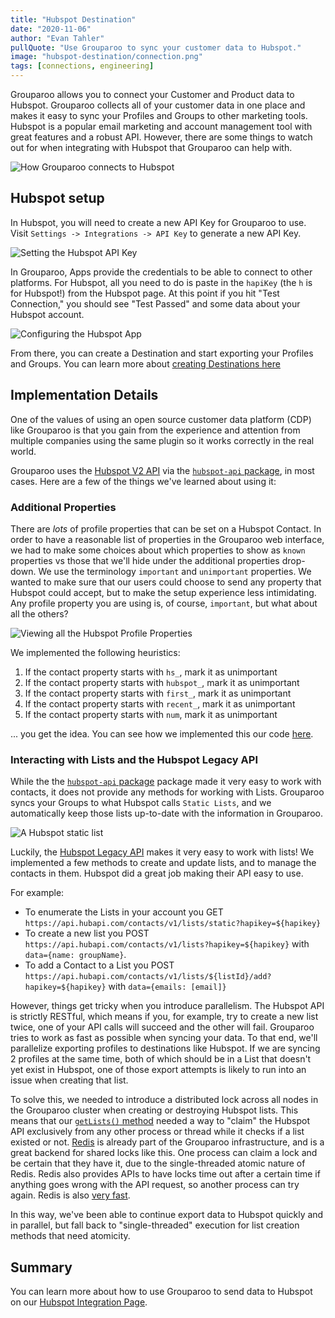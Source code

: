 ```yaml
---
title: "Hubspot Destination"
date: "2020-11-06"
author: "Evan Tahler"
pullQuote: "Use Grouparoo to sync your customer data to Hubspot."
image: "hubspot-destination/connection.png"
tags: [connections, engineering]
---
```


Grouparoo allows you to connect your Customer and Product data to Hubspot. Grouparoo collects all of your customer data in one place and makes it easy to sync your Profiles and Groups to other marketing tools. Hubspot is a popular email marketing and account management tool with great features and a robust API. However, there are some things to watch out for when integrating with Hubspot that Grouparoo can help with.

<Image
  width={710}
  height={296}
  alt="How Grouparoo connects to Hubspot"
  src="hubspot-destination/connection.png"
/>

## Hubspot setup

In Hubspot, you will need to create a new API Key for Grouparoo to use. Visit `Settings -> Integrations -> API Key` to generate a new API Key.

<Image
  width={821}
  height={583}
  alt="Setting the Hubspot API Key"
  src="hubspot-destination/api-key.png"
/>

In Grouparoo, Apps provide the credentials to be able to connect to other platforms. For Hubspot, all you need to do is paste in the `hapiKey` (the `h` is for Hubspot!) from the Hubspot page. At this point if you hit "Test Connection," you should see "Test Passed" and some data about your Hubspot account.

<Image
  width={821}
  height={583}
  alt="Configuring the Hubspot App"
  src="hubspot-destination/hubspot-app.png"
/>

From there, you can create a Destination and start exporting your Profiles and Groups. You can learn more about [creating Destinations here](/docs/config/destinations/community)

## Implementation Details

One of the values of using an open source customer data platform (CDP) like Grouparoo is that you gain from the experience and attention from multiple companies using the same plugin so it works correctly in the real world.

Grouparoo uses the [Hubspot V2 API](https://developers.hubspot.com/docs/api/overview) via the [`hubspot-api` package](https://github.com/HubSpotWebTeam/hs-node-api), in most cases. Here are a few of the things we've learned about using it:

### Additional Properties

There are _lots_ of profile properties that can be set on a Hubspot Contact. In order to have a reasonable list of properties in the Grouparoo web interface, we had to make some choices about which properties to show as `known` properties vs those that we'll hide under the additional properties drop-down. We use the terminology `important` and `unimportant` properties. We wanted to make sure that our users could choose to send any property that Hubspot could accept, but to make the setup experience less intimidating. Any profile property you are using is, of course, `important`, but what about all the others?

<Image
  width={821}
  height={583}
  alt="Viewing all the Hubspot Profile Properties"
  src="hubspot-destination/additional-properties.png"
/>

We implemented the following heuristics:

1. If the contact property starts with `hs_`, mark it as unimportant
2. If the contact property starts with `hubspot_`, mark it as unimportant
3. If the contact property starts with `first_`, mark it as unimportant
4. If the contact property starts with `recent_`, mark it as unimportant
5. If the contact property starts with `num`, mark it as unimportant

... you get the idea. You can see how we implemented this our code [here](https://github.com/grouparoo/grouparoo/blob/main/plugins/@grouparoo/hubspot/src/lib/export/destinationMappingOptions.ts).

### Interacting with Lists and the Hubspot Legacy API

While the the [`hubspot-api` package](https://github.com/HubSpotWebTeam/hs-node-api) package made it very easy to work with contacts, it does not provide any methods for working with Lists. Grouparoo syncs your Groups to what Hubspot calls `Static Lists`, and we automatically keep those lists up-to-date with the information in Grouparoo.

<Image
  width={821}
  height={583}
  alt="A Hubspot static list"
  src="hubspot-destination/static-lists.png"
/>

Luckily, the [Hubspot Legacy API](https://legacydocs.hubspot.com/docs/overview) makes it very easy to work with lists! We implemented a few methods to create and update lists, and to manage the contacts in them. Hubspot did a great job making their API easy to use.

For example:

- To enumerate the Lists in your account you GET `https://api.hubapi.com/contacts/v1/lists/static?hapikey=${hapikey}`
- To create a new list you POST `https://api.hubapi.com/contacts/v1/lists?hapikey=${hapikey}` with `data={name: groupName}`.
- To add a Contact to a List you POST `https://api.hubapi.com/contacts/v1/lists/${listId}/add?hapikey=${hapikey}` with `data={emails: [email]}`

However, things get tricky when you introduce parallelism. The Hubspot API is strictly RESTful, which means if you, for example, try to create a new list twice, one of your API calls will succeed and the other will fail. Grouparoo tries to work as fast as possible when syncing your data. To that end, we'll parallelize exporting profiles to destinations like Hubspot. If we are syncing 2 profiles at the same time, both of which should be in a List that doesn't yet exist in Hubspot, one of those export attempts is likely to run into an issue when creating that list.

To solve this, we needed to introduce a distributed lock across all nodes in the Grouparoo cluster when creating or destroying Hubspot lists. This means that our [`getLists()` method](https://github.com/grouparoo/grouparoo/blob/main/plugins/@grouparoo/hubspot/src/lib/export/listMethods.ts) needed a way to "claim" the Hubspot API exclusively from any other process or thread while it checks if a list existed or not. [Redis](https://redis.io) is already part of the Grouparoo infrastructure, and is a great backend for shared locks like this. One process can claim a lock and be certain that they have it, due to the single-threaded atomic nature of Redis. Redis also provides APIs to have locks time out after a certain time if anything goes wrong with the API request, so another process can try again. Redis is also [very fast](https://www.digitalocean.com/community/tutorials/how-to-perform-redis-benchmark-tests).

In this way, we've been able to continue export data to Hubspot quickly and in parallel, but fall back to "single-threaded" execution for list creation methods that need atomicity.

## Summary

You can learn more about how to use Grouparoo to send data to Hubspot on our [Hubspot Integration Page](/integrations/destinations/hubspot).
